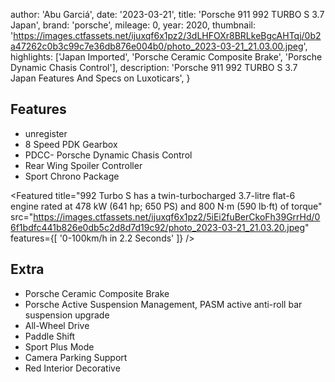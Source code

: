 
  author: 'Abu Garciá',
  date: '2023-03-21',
  title: 'Porsche 911 992 TURBO S 3.7 Japan',
  brand: 'porsche',
  mileage: 0,
  year: 2020,
  thumbnail: 'https://images.ctfassets.net/ijuxqf6x1pz2/3dLHFOXr8BRLkeBgcAHTqj/0b2a47262c0b3c99c7e36db876e004b0/photo_2023-03-21_21.03.00.jpeg',
  highlights: ['Japan Imported', 'Porsche Ceramic Composite Brake', 'Porsche Dynamic Chasis Control'],
  description:
    'Porsche 911 992 TURBO S 3.7 Japan Features And Specs on Luxoticars',
}


## Features
- unregister
- 8 Speed PDK Gearbox 
- PDCC- Porsche Dynamic Chasis Control 
- Rear Wing Spoiler Controller 
- Sport Chrono Package 

<Featured
  title="992 Turbo S has a twin-turbocharged 3.7-litre flat-6 engine rated at 478 kW (641 hp; 650 PS) and 800 N⋅m (590 lb⋅ft) of torque"
  src="https://images.ctfassets.net/ijuxqf6x1pz2/5iEi2fuBerCkoFh39GrrHd/06f1bdfc441b826e0db5c2d8d7d19c92/photo_2023-03-21_21.03.20.jpeg"
  features={[
    '0-100km/h in 2.2 Seconds'
  ]}
/>

## Extra
- Porsche Ceramic Composite Brake
- Porsche Active Suspension Management, PASM active anti-roll bar suspension upgrade 
- All-Wheel Drive 
- Paddle Shift 
- Sport Plus Mode 
- Camera Parking Support 
- Red Interior Decorative